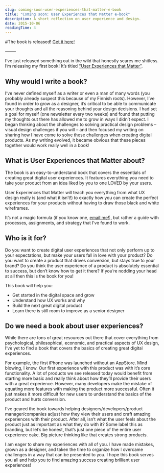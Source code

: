 ```yaml
---
slug: coming-soon-user-experiences-that-matter-e-book
title: "Coming soon: User Experiences that Matter e-book"
description: A short reflection on user experience and design.
date: 2015-10-06
readingTime: 4
---
```


#The book is released! <a href="https://antonsten.com/books/user-experiences-matter/">Get it here!</a>

&#8212;&#8212;&#8211;

I’ve just released something out in the wild that honestly scares me shitless. I’m releasing my first book! It’s titled <a href="/book/" target="_blank">“User Experiences that Matter”</a>.

## Why would I write a book?

I’ve never defined myself as a writer or even a man of many words (you probably already suspect this because of my Finnish roots). However, I’ve found in order to grow as a designer, it’s critical to be able to communicate your thoughts and all the reasoning behind your design decisions. I had set a goal for myself (one newsletter every two weeks) and found that putting my thoughts out there has allowed me to grow in ways I didn’t expect. I began thinking about the challenges to solving practical design problems &#8211; visual design challenges if you will &#8211; and then focused my writing on sharing how I have come to solve these challenges when creating digital products. As my writing evolved, it became obvious that these pieces together would work really well in a book!

## What is User Experiences that Matter about?

The book is an easy-to-understand book that covers the essentials of creating great digital user experiences. It features everything you need to take your product from an idea liked by you to one LOVED by your users.

User Experiences that Matter will teach you everything from what UX design really is (and what it isn’t!) to exactly how you can create the perfect experiences for your products without having to draw those black and white wireframes.

It’s not a magic formula (if you know one, <a href="mailto:anton@www.antonsten.com">email me!</a>), but rather a guide with processes, assignments, and strategy that I’ve found to work.

## Who is it for?

Do you want to create digital user experiences that not only perform up to your expectations, but make your users fall in love with your product? Do you want to create a product that drives conversion, but stays true to your brand? Do you think the user experience of a product is absolutely essential to success, but don’t know how to get it there? If you’re nodding your head at all then this is the book for you!

This book will help you:

  * Get started in the digital space and grow
  * Understand how UX works and why
  * Build the next great digital product
  * Learn there is still room to improve as a senior designer

## Do we need a book about user experiences?

While there are tons of great resources out there that cover everything from psychological, philosophical, economic, and practical aspects of UX design, I’ve yet to find a book that covers the basics of creating great digital experiences.

For example, the first iPhone was launched without an AppStore. Mind blowing, I know. Our first experience with this product was with it’s core functionality. A lot of products we see released today would benefit from starting more basic and really think about how they’ll provide their users with a great experience. However, many developers make the mistake of equating more features with making the product more successful. Often it just makes it more difficult for new users to understand the basics of the product and hurts conversion.

I’ve geared the book towards helping designers/developers/product manager/companies adjust how they view their users and craft amazing experiences with their product. After all, isn’t what the user feels about the product just as important as what they do with it? Some label this as branding, but let’s be honest, that’s just one piece of the entire user experience cake. Big picture thinking like that creates strong products.

I am eager to share my experiences with all of you. I have made mistakes, grown as a designer, and taken the time to organize how I overcame challenges in a way that can be presented to you. I hope this book serves you all and help you to find amazing success creating brilliant user experiences!